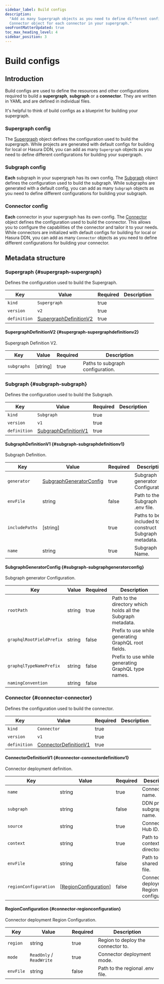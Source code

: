 ```yaml
---
sidebar_label: Build configs
description:
  "Add as many Supergraph objects as you need to define different configurations for building your supergraph and a
  Connector object for each connector in your supergraph."
seoFrontMatterUpdated: true
toc_max_heading_level: 4
sidebar_position: 3
---
```


# Build configs

## Introduction

Build configs are used to define the resources and other configurations required to build a **supergraph**, **subgraph**
or a **connector**. They are written in YAML and are defined in individual files.

It's helpful to think of build configs as a blueprint for building your supergraph.

### Supergraph config

The [Supergraph](#supergraph-supergraph) object defines the configuration used to build the supergraph. While projects
are generated with default configs for building for local or Hasura DDN, you can add as many `Supergraph` objects as you
need to define different configurations for building your supergraph.

### Subgraph config

**Each** subgraph in your supergraph has its own config. The [Subgraph](#subgraph-subgraph) object defines the
configuration used to build the subgraph. While subgraphs are generated with a default config, you can add as many
`Subgraph` objects as you need to define different configurations for building your subgraph.

### Connector config

**Each** connector in your supergraph has its own config. The [Connector](#connector-connector}) object defines the
configuration used to build the connector. This allows you to configure the capabilities of the connector and tailor it
to your needs. While connectors are initialized with default configs for building for local or Hasura DDN, you can add
as many `Connector` objects as you need to define different configurations for building your connector.

## Metadata structure

### Supergraph {#supergraph-supergraph}

Defines the configuration used to build the Supergraph.

| Key          | Value                                                        | Required | Description |
| ------------ | ------------------------------------------------------------ | -------- | ----------- |
| `kind`       | `Supergraph`                                                 | true     |             |
| `version`    | `v2`                                                         | true     |             |
| `definition` | [SupergraphDefinitionV2](#supergraph-supergraphdefinitionv2) | true     |             |

#### SupergraphDefinitionV2 {#supergraph-supergraphdefinitionv2}

Supergraph Definition V2.

| Key         | Value    | Required | Description                      |
| ----------- | -------- | -------- | -------------------------------- |
| `subgraphs` | [string] | true     | Paths to subgraph configuration. |

### Subgraph {#subgraph-subgraph}

Defines the configuration used to build the Subgraph.

| Key          | Value                                                  | Required | Description |
| ------------ | ------------------------------------------------------ | -------- | ----------- |
| `kind`       | `Subgraph`                                             | true     |             |
| `version`    | `v1`                                                   | true     |             |
| `definition` | [SubgraphDefinitionV1](#subgraph-subgraphdefinitionv1) | true     |             |

#### SubgraphDefinitionV1 {#subgraph-subgraphdefinitionv1}

Subgraph Definition.

| Key            | Value                                                        | Required | Description                                          |
| -------------- | ------------------------------------------------------------ | -------- | ---------------------------------------------------- |
| `generator`    | [SubgraphGeneratorConfig](#subgraph-subgraphgeneratorconfig) | true     | Subgraph generator Configuration.                    |
| `envFile`      | string                                                       | false    | Path to the Subgraph .env file.                      |
| `includePaths` | [string]                                                     | true     | Paths to be included to construct Subgraph metadata. |
| `name`         | string                                                       | true     | Subgraph Name.                                       |

#### SubgraphGeneratorConfig {#subgraph-subgraphgeneratorconfig}

Subgraph generator Configuration.

| Key                      | Value  | Required | Description                                                  |
| ------------------------ | ------ | -------- | ------------------------------------------------------------ |
| `rootPath`               | string | true     | Path to the directory which holds all the Subgraph metadata. |
| `graphqlRootFieldPrefix` | string | false    | Prefix to use while generating GraphQL root fields.          |
| `graphqlTypeNamePrefix`  | string | false    | Prefix to use while generating GraphQL type names.           |
| `namingConvention`       | string | false    |                                                              |

### Connector {#connector-connector}

Defines the configuration used to build the connector.

| Key          | Value                                                     | Required | Description |
| ------------ | --------------------------------------------------------- | -------- | ----------- |
| `kind`       | `Connector`                                               | true     |             |
| `version`    | `v1`                                                      | true     |             |
| `definition` | [ConnectorDefinitionV1](#connector-connectordefinitionv1) | true     |             |

#### ConnectorDefinitionV1 {#connector-connectordefinitionv1}

Connector deployment definition.

| Key                   | Value                                                   | Required | Description                               |
| --------------------- | ------------------------------------------------------- | -------- | ----------------------------------------- |
| `name`                | string                                                  | true     | Connector name.                           |
| `subgraph`            | string                                                  | false    | DDN project subgraph name.                |
| `source`              | string                                                  | true     | Connector Hub ID.                         |
| `context`             | string                                                  | true     | Path to the context directory.            |
| `envFile`             | string                                                  | false    | Path to the shared .env file.             |
| `regionConfiguration` | [[RegionConfiguration](#connector-regionconfiguration)] | false    | Connector deployment Region configuration |

#### RegionConfiguration {#connector-regionconfiguration}

Connector deployment Region Configuration.

| Key       | Value                    | Required | Description                        |
| --------- | ------------------------ | -------- | ---------------------------------- |
| `region`  | string                   | true     | Region to deploy the connector to. |
| `mode`    | `ReadOnly` / `ReadWrite` | true     | Connector deployment mode.         |
| `envFile` | string                   | false    | Path to the regional .env file.    |
